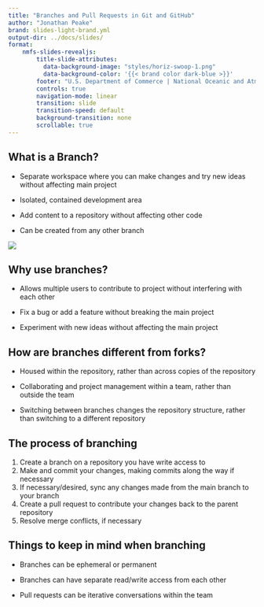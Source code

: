 ```yaml
---
title: "Branches and Pull Requests in Git and GitHub"
author: "Jonathan Peake"
brand: slides-light-brand.yml
output-dir: ../docs/slides/
format: 
    nmfs-slides-revealjs: 
        title-slide-attributes:
          data-background-image: "styles/horiz-swoop-1.png"
          data-background-color: '{{< brand color dark-blue >}}'
        footer: "U.S. Department of Commerce | National Oceanic and Atmospheric Administration | National Marine Fisheries Service"
        controls: true
        navigation-mode: linear
        transition: slide
        transition-speed: default
        background-transition: none
        scrollable: true
---
```


## What is a Branch? {.center}

-   Separate workspace where you can make changes and try new ideas without affecting main project

-   Isolated, contained development area

-   Add content to a repository without affecting other code

-   Can be created from any other branch

![](images/paste-78.png)

## Why use branches?

-   Allows multiple users to contribute to project without interfering with each other

-   Fix a bug or add a feature without breaking the main project

-   Experiment with new ideas without affecting the main project

## How are branches different from forks?

-   Housed within the repository, rather than across copies of the repository

-   Collaborating and project management within a team, rather than outside the team

-   Switching between branches changes the repository structure, rather than switching to a different repository

## The process of branching {auto-animate="true"}

::: incremental
1.  Create a branch on a repository you have write access to
2.  Make and commit your changes, making commits along the way if necessary
3.  If necessary/desired, sync any changes made from the main branch to your branch
4.  Create a pull request to contribute your changes back to the parent repository
5.  Resolve merge conflicts, if necessary
:::

## Things to keep in mind when branching

-   Branches can be ephemeral or permanent

-   Branches can have separate read/write access from each other

-   Pull requests can be iterative conversations within the team